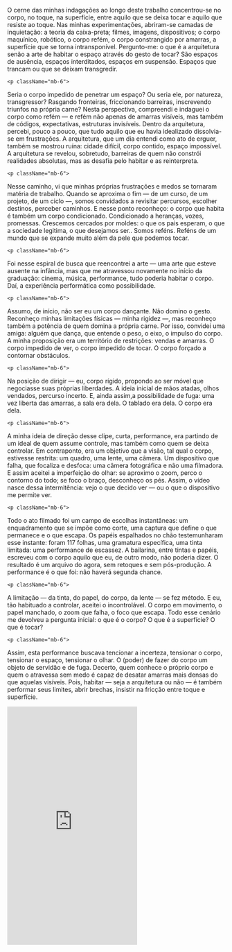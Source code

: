 
<div className="space-y-8">
  <div className="prose prose-lg max-w-none">
    <p className="mb-6">
O cerne das minhas indagações ao longo deste trabalho concentrou-se no corpo, no toque, na superfície, entre  aquilo que se deixa tocar e aquilo que resiste ao toque. Nas minhas experimentações, abriram-se camadas de inquietação: a teoria da caixa-preta; filmes, imagens, dispositivos; o corpo maquínico, robótico, o corpo refém, o corpo constrangido por amarras, a superfície que se torna intransponível. Pergunto-me: o que é a arquitetura senão a arte de habitar o espaço através do gesto de tocar? São espaços de ausência, espaços interditados, espaços em suspensão. Espaços que trancam ou que se deixam transgredir.
</p>


    <p className="mb-6">
Seria o corpo impedido de penetrar um espaço? Ou seria ele, por natureza, transgressor? Rasgando fronteiras, friccionando barreiras, inscrevendo triunfos na própria carne? Nesta perspectiva, compreendi e indaguei o corpo como refém — e refém não apenas de amarras visíveis, mas também de códigos, expectativas, estruturas invisíveis. Dentro da arquitetura, percebi, pouco a pouco, que tudo aquilo que eu havia idealizado dissolvia-se em frustrações. A arquitetura, que um dia entendi como ato de erguer, também se mostrou ruína: cidade difícil, corpo contido, espaço impossível. A arquitetura se revelou, sobretudo, barreiras de quem não constrói realidades absolutas, mas as desafia pelo habitar e as reinterpreta.
</p>


    <p className="mb-6">
Nesse caminho, vi que minhas próprias frustrações e medos se tornaram matéria de trabalho. Quando se aproxima o fim — de um curso, de um projeto, de um ciclo —, somos convidados a revisitar percursos, escolher destinos, perceber caminhos. E nesse ponto reconheço: o corpo que habita é também um corpo condicionado. Condicionado a heranças, vozes, promessas. Crescemos cercados por moldes: o que os pais esperam, o que a sociedade legitima, o que desejamos ser.. Somos reféns. Reféns de um mundo que se expande muito além da pele que podemos tocar.
</p>  


    <p className="mb-6">
Foi nesse espiral de busca que reencontrei a arte — uma arte que esteve ausente na infância, mas que me atravessou novamente no início da graduação: cinema, música, performance, tudo poderia habitar o corpo. Daí, a experiência performática como possibilidade.
</p>


    <p className="mb-6">
Assumo, de início, não ser eu um corpo dançante. Não domino o gesto. Reconheço minhas limitações físicas — minha rigidez —, mas reconheço também a potência de quem domina a própria carne. Por isso, convidei uma amiga: alguém que dança, que entende o peso, o eixo, o impulso do corpo. A minha proposição era um território de restrições: vendas e amarras. O corpo impedido de ver, o corpo impedido de tocar. O corpo forçado a contornar obstáculos.
</p>


    <p className="mb-6">
Na posição de dirigir — eu, corpo rígido, propondo ao ser móvel que negociasse suas próprias liberdades. A ideia inicial de mãos atadas, olhos vendados, percurso incerto. E, ainda assim,a possibilidade de fuga: uma vez liberta das amarras, a sala era dela. O tablado era dela. O corpo era dela.
</p>


    <p className="mb-6">
A minha ideia de direção desse clipe, curta, performance, era partindo de um ideal de quem assume controle, mas também como quem se deixa controlar. Em contraponto, era um objetivo que a visão, tal qual o corpo, estivesse restrita: um quadro, uma lente, uma câmera. Um dispositivo que falha, que focaliza e desfoca: uma câmera fotográfica e não uma filmadora. E assim aceitei a imperfeição do olhar: se aproximo o zoom, perco o contorno do todo; se foco o braço, desconheço os pés. Assim, o vídeo nasce dessa intermitência: vejo o que decido ver — ou o que o dispositivo me permite ver.
</p>


    <p className="mb-6">
Todo o ato filmado foi um campo de escolhas instantâneas: um enquadramento que se impõe como corte, uma captura que define o que permanece e o que escapa. Os papéis espalhados no chão testemunharam esse instante: foram 117 folhas, uma gramatura específica, uma tinta limitada: uma performance de escassez. A bailarina, entre tintas e papéis, escreveu com o corpo aquilo que eu, de outro modo, não poderia dizer. O resultado é um arquivo do agora, sem retoques e sem pós-produção. A performance é o que foi: não haverá segunda chance.
</p>


    <p className="mb-6">
A limitação — da tinta, do papel, do corpo, da lente — se fez método. E eu, tão habituado a controlar, aceitei o incontrolável. O corpo em movimento, o papel manchado, o zoom que falha, o foco que escapa. Todo esse cenário me devolveu a pergunta inicial: o que é o corpo? O que é a superfície? O que é tocar?
</p>


    <p className="mb-6">
Assim, esta performance buscava tencionar a incerteza, tensionar o corpo, tensionar o espaço, tensionar o olhar. O (poder) de fazer do corpo um objeto de servidão e de fuga. Decerto, quem conhece o próprio corpo e quem o atravessa sem medo é capaz de desatar amarras mais densas do que aquelas visíveis. Pois, habitar — seja a arquitetura ou não — é também performar seus limites, abrir brechas, insistir na fricção entre toque e superfície.
</p>
</div>



  <iframe className="w-full" height="550" src="https://www.youtube.com/embed/XovvRIkmO2Q?si=1ghF8MNWzfOIm4R6" title="YouTube video player" frameborder="0" allow="accelerometer; autoplay; clipboard-write; encrypted-media; gyroscope; picture-in-picture; web-share" referrerpolicy="strict-origin-when-cross-origin" allowfullscreen></iframe>

</div>
